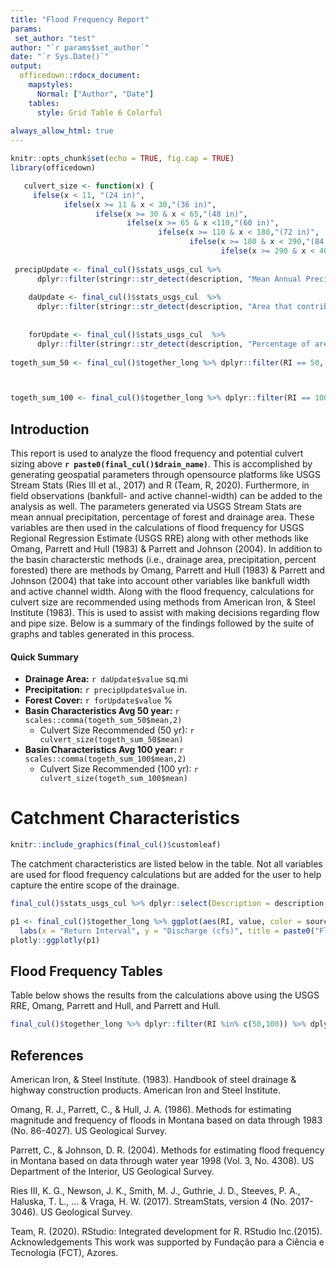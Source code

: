 ```yaml
---
title: "Flood Frequency Report"
params: 
 set_author: "test" 
author: "`r params$set_author`"
date: "`r Sys.Date()`"
output: 
  officedown::rdocx_document:
    mapstyles:
      Normal: ["Author", "Date"]
    tables:
      style: Grid Table 6 Colorful
      
always_allow_html: true
---
```


```r
knitr::opts_chunk$set(echo = TRUE, fig.cap = TRUE)
library(officedown)

```
```r

   culvert_size <- function(x) {
     ifelse(x < 11, "(24 in)", 
            ifelse(x >= 11 & x < 30,"(36 in)", 
                   ifelse(x >= 30 & x < 65,"(48 in)",
                          ifelse(x >= 65 & x <110,"(60 in)",
                                 ifelse(x >= 110 & x < 180,"(72 in)",
                                        ifelse(x >= 180 & x < 290,"(84 in)",
                                               ifelse(x >= 290 & x < 400,"(96 in)","(Bridge or Big Culvert!)")))))))}
   
 precipUpdate <- final_cul()$stats_usgs_cul %>% 
      dplyr::filter(stringr::str_detect(description, "Mean Annual Precip"))
    
    daUpdate <- final_cul()$stats_usgs_cul  %>% 
      dplyr::filter(stringr::str_detect(description, "Area that contributes flow to a point on a stream"))
    
    
    forUpdate <- final_cul()$stats_usgs_cul  %>% 
      dplyr::filter(stringr::str_detect(description, "Percentage of area covered by forest"))
      
togeth_sum_50 <- final_cul()$together_long %>% dplyr::filter(RI == 50, Method == "basin_char")%>% dplyr::summarise(mean = mean(value, na.rm = TRUE))



togeth_sum_100 <- final_cul()$together_long %>% dplyr::filter(RI == 100, Method == "basin_char") %>% dplyr::summarise(mean = mean(value, na.rm = TRUE))
```

## Introduction

This report is used to analyze the flood frequency and potential culvert sizing above <b>`r paste0(final_cul()$drain_name)`</b>. This is accomplished by generating geospatial parameters through opensource platforms like USGS Stream Stats (Ries III et al., 2017) and R (Team, R, 2020). Furthermore, in field observations (bankfull- and active channel-width) can be added to the analysis as well. The parameters generated via USGS Stream Stats are mean annual precipitation, percentage of forest and drainage area. These variables are then used in the calculations of flood frequency for USGS Regional Regression Estimate (USGS RRE) along with other methods like Omang, Parrett and Hull (1983) & Parrett and Johnson (2004). In addition to the basin characterstic methods (i.e., drainage area, precipitation, percent forested) there are methods by Omang, Parrett and Hull (1983) & Parrett and Johnson (2004) that take into account other variables like bankfull width and active channel width. Along with the flood frequency, calculations for culvert size are recommended using methods from American Iron, & Steel Institute (1983). This is used to assist with making decisions regarding flow and pipe size. Below is a summary of the findings followed by the suite of graphs and tables generated in this process.

#### Quick Summary

* __Drainage Area:__ `r daUpdate$value` sq.mi
* __Precipitation:__ `r precipUpdate$value` in.
* __Forest Cover:__ `r forUpdate$value` %
* __Basin Characteristics Avg 50 year:__ `r scales::comma(togeth_sum_50$mean,2)`
  + Culvert Size Recommended (50 yr): `r culvert_size(togeth_sum_50$mean)`
* __Basin Characteristics Avg 100 year:__ `r scales::comma(togeth_sum_100$mean,2)`
  + Culvert Size Recommended (100 yr): `r culvert_size(togeth_sum_100$mean)`

# Catchment Characteristics


```r
knitr::include_graphics(final_cul()$customleaf)
```

The catchment characteristics are listed below in the table. Not all variables are used for flood frequency calculations but are added for the user to help capture the entire scope of the drainage. 

```r

final_cul()$stats_usgs_cul %>% dplyr::select(Description = description, Code = code, Unit = unit, Value = value)

```


```r
p1 <- final_cul()$together_long %>% ggplot(aes(RI, value, color = source)) + geom_point() + geom_line() +
  labs(x = "Return Interval", y = "Discharge (cfs)", title = paste0("Flood Frequency Estimates for ", final_cul()$drain_name)) + theme_bw() + facet_wrap(~Method)
plotly::ggplotly(p1)
```

## Flood Frequency Tables

Table below shows the results from the calculations above using the USGS RRE, Omang, Parrett and Hull, and Parrett and Hull.

```r
final_cul()$together_long %>% dplyr::filter(RI %in% c(50,100)) %>% dplyr::select(`Return Interval` = ReturnInterval,Source = source, Method, Value = value, Size) 
```




## References

American Iron, & Steel Institute. (1983). Handbook of steel drainage & highway construction products. American Iron and Steel Institute.

Omang, R. J., Parrett, C., & Hull, J. A. (1986). Methods for estimating magnitude and frequency of floods in Montana based on data through 1983 (No. 86-4027). US Geological Survey.

Parrett, C., & Johnson, D. R. (2004). Methods for estimating flood frequency in Montana based on data through water year 1998 (Vol. 3, No. 4308). US Department of the Interior, US Geological Survey.

Ries III, K. G., Newson, J. K., Smith, M. J., Guthrie, J. D., Steeves, P. A., Haluska, T. L., ... & Vraga, H. W. (2017). StreamStats, version 4 (No. 2017-3046). US Geological Survey.

Team, R. (2020). RStudio: Integrated development for R. RStudio Inc.(2015). Acknowledgements This work was supported by Fundação para a Ciência e Tecnologia (FCT), Azores.
